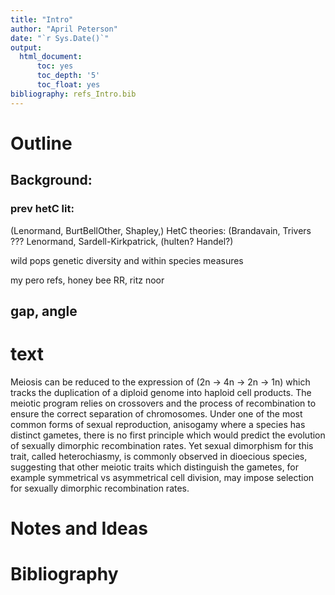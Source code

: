 ```yaml
---
title: "Intro"
author: "April Peterson"
date: "`r Sys.Date()`"
output: 
  html_document:
      toc: yes
      toc_depth: '5'
      toc_float: yes
bibliography: refs_Intro.bib
---
```


# Outline

## Background:

### prev hetC lit:
(Lenormand, BurtBellOther, Shapley,)
HetC theories:   (Brandavain, Trivers ??? Lenormand, Sardell-Kirkpatrick, (hulten? Handel?)

wild pops genetic diversity and within species measures

my pero refs, honey bee RR, ritz noor

## gap, angle


# text

  Meiosis can be reduced to the expression of (2n -> 4n -> 2n -> 1n) which tracks the duplication of a diploid genome into haploid cell products. The meiotic program relies on crossovers and the process of recombination to ensure the correct separation of chromosomes. Under one of the most common forms of sexual reproduction, anisogamy where a species has distinct gametes, there is no first principle which would predict the evolution of sexually dimorphic recombination rates. Yet sexual dimorphism for this trait, called heterochiasmy, is commonly observed in dioecious species, suggesting that other meiotic traits which distinguish the gametes, for example symmetrical vs asymmetrical cell division, may impose selection for sexually dimorphic recombination rates. 


# Notes and Ideas


# Bibliography

